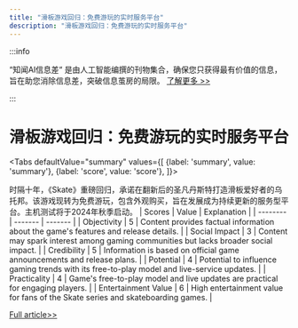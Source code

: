 ```yaml
---
title: "滑板游戏回归：免费游玩的实时服务平台"
description: "滑板游戏回归：免费游玩的实时服务平台"
---
```



:::info

“知闻AI信息差“ 是由人工智能编撰的刊物集合，确保您只获得最有价值的信息，旨在助您消除信息差，突破信息茧房的局限。  [了解更多 >>](/)

:::

# 滑板游戏回归：免费游玩的实时服务平台


<Tabs
	defaultValue="summary"
	values={[
	{label: 'summary', value: 'summary'},
	{label: 'score', value: 'score'},
]}>
<TabItem value="summary">


时隔十年，《Skate》重磅回归，承诺在翻新后的圣凡丹斯特打造滑板爱好者的乌托邦。该游戏现转为免费游玩，包含外观购买，旨在发展成为持续更新的服务型平台。主机测试将于2024年秋季启动。
</TabItem>
<TabItem value="score">
	| Scores     | Value   | Explanation |
	| -------- | ------- | ------- |
	| Objectivity  | 5    | Content provides factual information about the game's features and release details.    |
	| Social Impact | 3     | Content may spark interest among gaming communities but lacks broader social impact.    |
	| Credibility    | 5    | Information is based on official game announcements and release plans.    |
	| Potential    | 4    | Potential to influence gaming trends with its free-to-play model and live-service updates.    |
	| Practicality    | 4    | Game's free-to-play model and live updates are practical for engaging players.    |
	| Entertainment Value    | 6    | High entertainment value for fans of the Skate series and skateboarding games.    |
</TabItem>
</Tabs>

[Full article>>](https://www.cnet.com/tech/gaming/skate-4-trailer-reveal-a-love-letter-to-shredding-and-fighting-the-power/#ftag=CAD590a51e)

